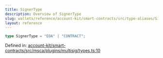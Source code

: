 ```yaml
---
title: SignerType
description: Overview of SignerType
slug: wallets/reference/account-kit/smart-contracts/src/type-aliases/SignerType
layout: reference
---
```


```ts
type SignerType = "EOA" | "CONTRACT";
```

Defined in: [account-kit/smart-contracts/src/msca/plugins/multisig/types.ts:10](https://github.com/alchemyplatform/aa-sdk/blob/e3c1a23e6e03f44bf2db3afddb97a91b175cba58/account-kit/smart-contracts/src/msca/plugins/multisig/types.ts#L10)
